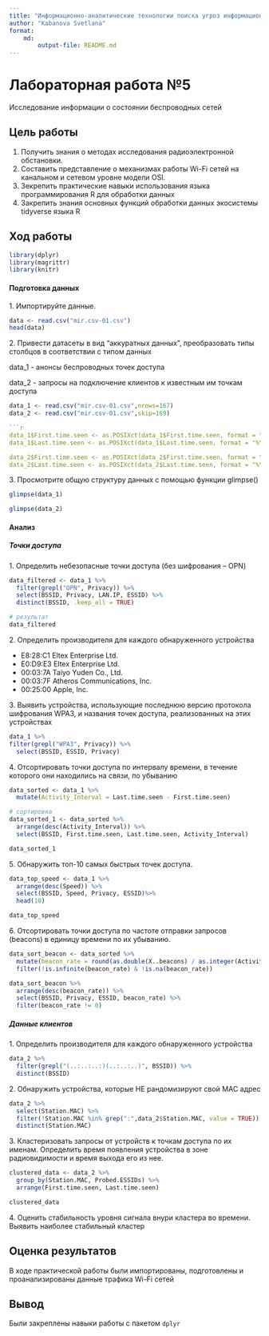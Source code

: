 ```yaml
---
title: "Информационно-аналитические технологии поиска угроз информационной безопасности"
author: "Kabanova Svetlana"
format: 
    md:
        output-file: README.md
---
```


# Лабораторная работа №5

Исследование информации о состоянии беспроводных сетей


## Цель работы

1. Получить знания о методах исследования радиоэлектронной обстановки.
2. Составить представление о механизмах работы Wi-Fi сетей на канальном и
сетевом уровне модели OSI.
3. Зекрепить практические навыки использования языка программирования R для
обработки данных
4. Закрепить знания основных функций обработки данных экосистемы tidyverse
языка R

## Ход работы
```r
library(dplyr)
library(magrittr)
library(knitr)
```
#### Подготовка данных

1\. Импортируйте данные.
```r
data <- read.csv("mir.csv-01.csv")
head(data)
```
2\. Привести датасеты в вид “аккуратных данных”, преобразовать типы столбцов в соответствии с типом данных

data_1 - анонсы беспроводных точек доступа

data_2 - запросы на подключение клиентов к известным им точкам доступа
```r
data_1 <- read.csv("mir.csv-01.csv",nrows=167)
data_2 <- read.csv("mir.csv-01.csv",skip=169)
```

```r
```r
data_1$First.time.seen <- as.POSIXct(data_1$First.time.seen, format = "%Y-%m-%d %H:%M:%S")
data_1$Last.time.seen <- as.POSIXct(data_1$Last.time.seen, format = "%Y-%m-%d %H:%M:%S")

data_2$First.time.seen <- as.POSIXct(data_2$First.time.seen, format = "%Y-%m-%d %H:%M:%S")
data_2$Last.time.seen <- as.POSIXct(data_2$Last.time.seen, format = "%Y-%m-%d %H:%M:%S")


```

3\. Просмотрите общую структуру данных с помощью функции glimpse()

```r
glimpse(data_1)
```

```r
glimpse(data_2)
```

#### Анализ
##### Точки доступа
1\. Определить небезопасные точки доступа (без шифрования – OPN)

```r
data_filtered <- data_1 %>%
  filter(grepl("OPN", Privacy)) %>%
  select(BSSID, Privacy, LAN.IP, ESSID) %>%
  distinct(BSSID, .keep_all = TRUE)

# результат
data_filtered
```

2\. Определить производителя для каждого обнаруженного устройства

-   E8:28:C1 Eltex Enterprise Ltd.
-   E0:D9:E3 Eltex Enterprise Ltd.
-   00:03:7A Taiyo Yuden Co., Ltd.
-   00:03:7F Atheros Communications, Inc.
-   00:25:00 Apple, Inc.



3\. Выявить устройства, использующие последнюю версию протокола шифрования
WPA3, и названия точек доступа, реализованных на этих устройствах
```r
data_1 %>%
filter(grepl("WPA3", Privacy)) %>%
  select(BSSID, ESSID, Privacy)
```  

4\. Отсортировать точки доступа по интервалу времени, в течение которого они находились на связи, по убыванию
```r
data_sorted <- data_1 %>% 
  mutate(Activity_Interval = Last.time.seen - First.time.seen)

# сортировка
data_sorted_1 <- data_sorted %>%
  arrange(desc(Activity_Interval)) %>%
  select(BSSID, First.time.seen, Last.time.seen, Activity_Interval)

data_sorted_1 
```
5\. Обнаружить топ-10 самых быстрых точек доступа.
```r
data_top_speed <- data_1 %>% 
  arrange(desc(Speed)) %>%
  select(BSSID, Speed, Privacy, ESSID)%>%
  head(10)

```

```r
data_top_speed
```

6\. Отсортировать точки доступа по частоте отправки запросов (beacons) в единицу времени по их убыванию.
```r
data_sort_beacon <- data_sorted %>% 
  mutate(beacon_rate = round(as.double(X..beacons) / as.integer(Activity_Interval), digits = 2)) %>%
  filter(!is.infinite(beacon_rate) & !is.na(beacon_rate))

data_sort_beacon %>%  
  arrange(desc(beacon_rate)) %>%
  select(BSSID, Privacy, ESSID, beacon_rate) %>%
  filter(beacon_rate != 0) 
```


##### Данные клиентов
1\. Определить производителя для каждого обнаруженного устройства
```r
data_2 %>%
  filter(grepl("(..:..:..:)(..:..:..)", BSSID)) %>%
  distinct(BSSID)
```
2\. Обнаружить устройства, которые НЕ рандомизируют свой MAC адрес
```r
data_2 %>% 
  select(Station.MAC) %>% 
  filter(!Station.MAC %in% grep(":",data_2$Station.MAC, value = TRUE)) %>%
  distinct(Station.MAC)

```
3\. Кластеризовать запросы от устройств к точкам доступа по их именам.
Определить время появления устройства в зоне радиовидимости и время выхода его из нее.

```r
clustered_data <- data_2 %>%
  group_by(Station.MAC, Probed.ESSIDs) %>%
  arrange(First.time.seen, Last.time.seen)

clustered_data
```


4\. Оценить стабильность уровня сигнала внури кластера во времени. Выявить наиболее стабильный кластер

## Оценка результатов
В ходе практической работы были импортированы, подготовлены и проанализированы данные трафика Wi-Fi сетей


## Вывод
Были закреплены навыки работы с пакетом `dplyr`


